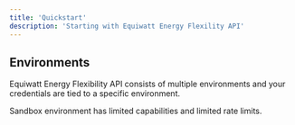 ```yaml
---
title: 'Quickstart'
description: 'Starting with Equiwatt Energy Flexility API'
---
```


## Environments

Equiwatt Energy Flexibility API consists of multiple environments and your credentials are tied to a specific environment.

Sandbox environment has limited capabilities and limited rate limits.
